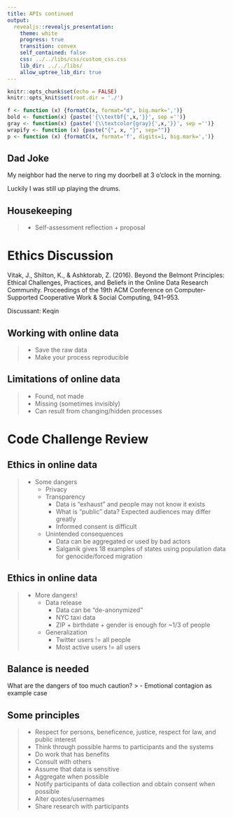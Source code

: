 ```yaml
---
title: APIs continued
output: 
  revealjs::revealjs_presentation:
    theme: white
    progress: true
    transition: convex
    self_contained: false
    css: ../../libs/css/custom_css.css
    lib_dir: ../../libs/
    allow_uptree_lib_dir: true
---
```


```r
knitr::opts_chunk$set(echo = FALSE)
knitr::opts_knit$set(root.dir = './')

f <- function (x) {formatC(x, format="d", big.mark=',')}
bold <- function(x) {paste('{\\textbf{',x,'}}', sep ='')}
gray <- function(x) {paste('{\\textcolor{gray}{',x,'}}', sep ='')}
wrapify <- function (x) {paste("{", x, "}", sep="")}
p <- function (x) {formatC(x, format='f', digits=1, big.mark=',')}
```

## Dad Joke

My neighbor had the nerve to ring my doorbell at 3 o'clock in the morning.

<span class='fragment'> Luckily I was still up playing the drums. </span>

## Housekeeping

> - Self-assessment reflection + proposal

# Ethics Discussion

Vitak, J., Shilton, K., & Ashktorab, Z. (2016). Beyond the Belmont Principles: Ethical Challenges, Practices, and Beliefs in the Online Data Research Community. Proceedings of the 19th ACM Conference on Computer-Supported Cooperative Work & Social Computing, 941–953. 

Discussant: Keqin


## Working with online data

> - Save the raw data
> - Make your process reproducible

## Limitations of online data

> - Found, not made
> - Missing (sometimes invisibly)
> - Can result from changing/hidden processes

# Code Challenge Review



## Ethics in online data
> - Some dangers
>	- Privacy
>	- Transparency
>	  - Data is "exhaust" and people may not know it exists
>	  - What is "public" data? Expected audiences may differ greatly
>	  - Informed consent is difficult
>	- Unintended consequences
>	  - Data can be aggregated or used by bad actors
>	  - Salganik gives 18 examples of states using population data for genocide/forced migration

## Ethics in online data
> - More dangers!
>	- Data release
>	  - Data can be "de-anonymized"
>	  - NYC taxi data
>	  - ZIP + birthdate + gender is enough for ~1/3 of people
>	- Generalization
>	  - Twitter users != all people
>	  - Most active users != all users

## Balance is needed

What are the dangers of too much caution?
> - Emotional contagion as example case

## Some principles

> - Respect for persons, beneficence, justice, respect for law, and public interest
> - Think through possible harms to participants and the systems
> - Do work that has benefits
> - Consult with others
> - Assume that data is sensitive
> - Aggregate when possible
> - Notify participants of data collection and obtain consent when possible
> - Alter quotes/usernames
> - Share research with participants
